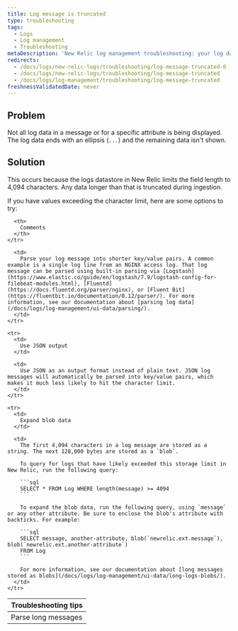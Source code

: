 ```yaml
---
title: Log message is truncated
type: troubleshooting
tags:
  - Logs
  - Log management
  - Troubleshooting
metaDescription: 'New Relic log management troubleshooting: your log data is not being displayed completely; it ends incompletely, with an ellipses.'
redirects:
  - /docs/logs/new-relic-logs/troubleshooting/log-message-truncated-0
  - /docs/logs/new-relic-logs/troubleshooting/log-message-truncated
  - /docs/logs/log-management/troubleshooting/log-message-truncated
freshnessValidatedDate: never
---
```


## Problem

Not all log data in a message or for a specific attribute is being displayed. The log data ends with an ellipsis (`...`) and the remaining data isn't shown.

## Solution

This occurs because the logs datastore in New Relic limits the field length to 4,094 characters. Any data longer than that is truncated during ingestion.

If you have values exceeding the character limit, here are some options to try:

<table>
  <thead>
    <tr>
      <th style={{ width: "200px" }}>
        Troubleshooting tips
      </th>

      <th>
        Comments
      </th>
    </tr>
  </thead>

  <tbody>
    <tr>
      <td>
        Parse long messages
      </td>

      <td>
        Parse your log message into shorter key/value pairs. A common example is a single log line from an NGINX access log. That log message can be parsed using built-in parsing via [Logstash](https://www.elastic.co/guide/en/logstash/7.9/logstash-config-for-filebeat-modules.html), [Fluentd](https://docs.fluentd.org/parser/nginx), or [Fluent Bit](https://fluentbit.io/documentation/0.12/parser/). For more information, see our documentation about [parsing log data](/docs/logs/log-management/ui-data/parsing/).
      </td>
    </tr>

    <tr>
      <td>
        Use JSON output
      </td>

      <td>
        Use JSON as an output format instead of plain text. JSON log messages will automatically be parsed into key/value pairs, which makes it much less likely to hit the character limit.
      </td>
    </tr>

    <tr>
      <td>
        Expand blob data
      </td>

      <td>
        The first 4,094 characters in a log message are stored as a string. The next 128,000 bytes are stored as a `blob`.

        To query for logs that have likely exceeded this storage limit in New Relic, run the following query:

        ```sql
        SELECT * FROM Log WHERE length(message) >= 4094
        ```

        To expand the blob data, run the following query, using `message` or any other attribute. Be sure to enclose the blob's attribute with backticks. For example:

        ```sql
        SELECT message, another-attribute, blob(`newrelic.ext.message`), blob(`newrelic.ext.another-attribute`)
        FROM Log
        ```

        For more information, see our documentation about [long messages stored as blobs](/docs/logs/log-management/ui-data/long-logs-blobs/).
      </td>
    </tr>
  </tbody>
</table>
